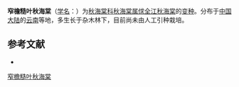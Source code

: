 {{Infraspeciesbox
| genus =Begonia
| species = tomentosa
| species link= 俅全江秋海棠
| varietas =unialata
| authority = 
}}

'''窄檐糙叶秋海棠'''（[[学名|学名]]：{{lang|la|''Begonia tomentosa'' var. ''unialata''}}）为[[秋海棠科|秋海棠科]][[秋海棠属|秋海棠属]][[俅全江秋海棠|俅全江秋海棠]]的[[变种|变种]]。分布于[[中国大陆|中国大陆]]的[[云南|云南]]等地，多生长于杂木林下，目前尚未由人工引种栽培。

== 参考文献 ==
<div class="references-small">
* {{cite web| url =http://www.bioinfo.cn/db05/KmzwSpecies.php?action=view&id=29481| title =窄檐糙叶秋海棠（变种）| work =《中国高等植物数据库全库》| publisher =中国科学院微生物研究所| author =昆明植物研究所| accessdate =2009-02-26| deadurl =yes| archiveurl =https://web.archive.org/web/20160305001049/http://www.bioinfo.cn/db05/KmzwSpecies.php?action=view&id=29481| archivedate =2016-03-05}}
</div>

{{植物小作品}}
[[Category:秋海棠属|窄檐糙叶秋海棠]]